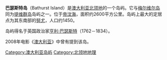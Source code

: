 {{Infobox islands
| name             = 巴瑟斯特岛
| native name      = Bathurst
| native name link =
| nickname         =
| image name       = Australia Melville Island.png
| image caption    = 提维群岛
| image size       = 200
| map         = Australia Northern Territory
| map_width   = 200
| map_caption = 巴瑟斯特岛在北领地的位置
| location         = [[帝汶海|帝汶海]]
| coordinates      = {{coord|11|35|S|130|18|E|display=inline}}
| archipelago      = [[提维群岛|提维群岛]]
| total islands    = 
| major islands    = Bathurst, Buchanan
| area             = 2600平方公里
| length           = 
| width            = 
| highest mount    = 
| elevation        = 
| country          = 澳大利亞
| country admin divisions title     = 领地
| country admin divisions           = {{flag|Northern Territory}}
| country admin divisions title 1   = 
| country admin divisions 1         = 
| country admin divisions title 2   = 
| country admin divisions 2         = 
| country largest city              = [[Nguiu,_Northern_Territory|Nguiu]]
| country largest city population   = 1582
| population       = 约1640
| population as of = 
| density          = 0.63
| ethnic groups    = 
| additional info  =
}}

'''巴瑟斯特岛'''（Bathurst Island）是[[澳大利亚|澳大利亚]][[北领地|北领地]]的一个岛屿。它与[[梅尔维尔岛_(澳大利亚)|梅尔维尔岛]]同为[[提维群岛|提维群岛]]岛屿之一。位于[[帝汶海|帝汶海]]，面积约2600平方公里。岛屿上最大的定居点为其东南部的[[努尤|努尤]]，人口约1450。

岛屿得名于英国政治家[[亨利·巴瑟斯特|亨利·巴瑟斯特]]（1762－1834）。

2008年电影《[[澳大利亚_(2008年电影)|澳大利亚]]》中曾有提到该岛。

{{Authority control}}
[[Category:澳大利亚岛屿|Category:澳大利亚岛屿]]
[[Category:北领地地理|Category:北领地地理]]